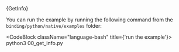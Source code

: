 
<CodeBlock className="language-typescript">
  {GetInfo}
</CodeBlock>

You can run the example by running the following command from the `binding/python/native/examples` folder:

<CodeBlock className="language-bash" title={'run the example'}>
    python3 00_get_info.py
</CodeBlock>

